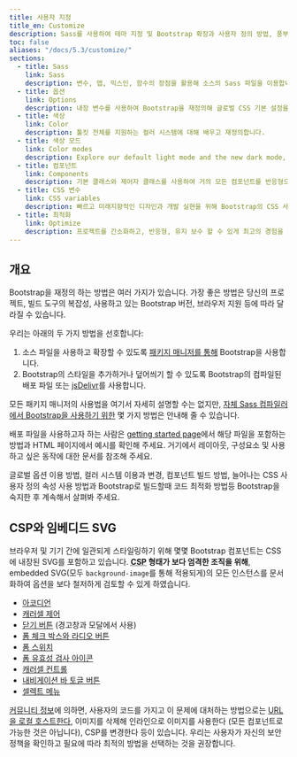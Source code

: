 ```yaml
---
title: 사용자 지정
title_en: Customize
description: Sass를 사용하여 테마 지정 및 Bootstrap 확장과 사용자 정의 방법, 풍부한 글로벌 옵션, 광범위한 컬러 시스템 등을 소개합니다.
toc: false
aliases: "/docs/5.3/customize/"
sections:
  - title: Sass
    link: Sass
    description: 변수, 맵, 믹스인, 함수의 장점을 활용해 소스의 Sass 파일을 이용합니다.
  - title: 옵션
    link: Options
    description: 내장 변수를 사용하여 Bootstrap을 재정의해 글로벌 CSS 기본 설정을 쉽게 전환할 수 있습니다.
  - title: 색상
    link: Color
    description: 툴킷 전체를 지원하는 컬러 시스템에 대해 배우고 재정의합니다.
  - title: 색상 모드
    link: Color modes
    description: Explore our default light mode and the new dark mode, or create custom color modes yourself.
  - title: 컴포넌트
    link: Components
    description: 기본 클래스와 제어자 클래스를 사용하여 거의 모든 컴포넌트를 반응형으로 빌드하는 방법을 학습합니다.
  - title: CSS 변수
    link: CSS variables
    description: 빠르고 미래지향적인 디자인과 개발 실현을 위해 Bootstrap의 CSS 사용자 정의 속성을 사용합니다.
  - title: 최적화
    link: Optimize
    description: 프로젝트를 간소화하고, 반응형, 유지 보수 할 수 있게 최고의 경험을 제공합니다.
---
```


## 개요

Bootstrap을 재정의 하는 방법은 여러 가지가 있습니다. 가장 좋은 방법은 당신의 프로젝트, 빌드 도구의 복잡성, 사용하고 있는 Bootstrap 버전, 브라우저 지원 등에 따라 달라질 수 있습니다.

우리는 아래의 두 가지 방법을 선호합니다:

1. 소스 파일을 사용하고 확장할 수 있도록 [패키지 매니저를 통해]([[docsref:/getting-started/download#패키지-관리자]]) Bootstrap을 사용합니다.
2. Bootstrap의 스타일을 추가하거나 덮어씌기 할 수 있도록 Bootstrap의 컴파일된 배포 파일 또는 [jsDelivr]([[docsref:/getting-started/download#jsdelivr를-통한-cdn]])를 사용합니다.

모든 패키지 매니저의 사용법을 여기서 자세히 설명할 수는 없지만, [자체 Sass 컴파일러에서 Bootstrap을 사용하기 위한]([[docsref:/customize/sass]]) 몇 가지 방법은 안내해 줄 수 있습니다.

배포 파일을 사용하고자 하는 사람은 [getting started page]([[docsref:/getting-started/introduction]])에서 해당 파일을 포함하는 방법과 HTML 페이지에서 예시를 확인해 주세요. 거기에서 레이아웃, 구성요소 및 사용하고 싶은 동작에 대한 문서를 참조해 주세요.

글로벌 옵션 이용 방법, 컬러 시스템 이용과 변경, 컴포넌트 빌드 방법, 늘어나는 CSS 사용자 정의 속성 사용 방법과 Bootstrap로 빌드할때 코드 최적화 방법등 Bootstrap을 숙지한 후 계속해서 살펴봐 주세요.


## CSP와 임베디드 SVG

브라우저 및 기기 간에 일관되게 스타일링하기 위해 몇몇 Bootstrap 컴포넌트는 CSS에 내장된 SVG를 포함하고 있습니다. **<abbr title="Content Security Policy">CSP</abbr> 형태가 보다 엄격한 조직을 위해**, embedded SVG(모두 `background-image`를 통해 적용되게)의 모든 인스턴스를 문서화하여 옵션을 보다 철저하게 검토할 수 있게 하였습니다.

- [아코디언]([[docsref:/components/accordion]])
- [캐러셀 제어]([[docsref:/components/carousel#with-controls]])
- [닫기 버튼]([[docsref:/components/close-button]]) (경고창과 모달에서 사용)
- [폼 체크 박스와 라디오 버튼]([[docsref:/forms/checks-radios]])
- [폼 스위치]([[docsref:/forms/checks-radios#switches]])
- [폼 유효성 검사 아이콘]([[docsref:/forms/validation#server-side]])
- [캐러셀 컨트롤]([[docsref:/components/carousel#기본-예제]])
- [내비게이션 바 토글 버튼]([[docsref:/components/navbar#반응형-비헤이비어]])
- [셀렉트 메뉴]([[docsref:/forms/select]])

[커뮤니티 정보](https://github.com/twbs/bootstrap/issues/25394)에 의하면, 사용자의 코드를 가지고 이 문제에 대처하는 방법으로는 [URL을 로컬 호스트한다]([[docsref:/getting-started/webpack#extracting-svg-files]]), 이미지를 삭제해 인라인으로 이미지를 사용한다 (모든 컴포넌트로 가능한 것은 아닙니다), CSP를 변경한다 등이 있습니다. 우리는 사용자가 자신의 보안 정책을 확인하고 필요에 따라 최적의 방법을 선택하는 것을 권장합니다.
